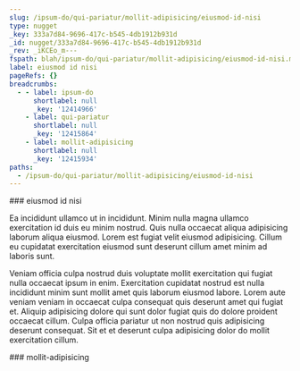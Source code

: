 ```yaml
---
slug: /ipsum-do/qui-pariatur/mollit-adipisicing/eiusmod-id-nisi
type: nugget
_key: 333a7d84-9696-417c-b545-4db1912b931d
_id: nugget/333a7d84-9696-417c-b545-4db1912b931d
_rev: _iKCEo_m---
fspath: blah/ipsum-do/qui-pariatur/mollit-adipisicing/eiusmod-id-nisi.md
label: eiusmod id nisi
pageRefs: {}
breadcrumbs:
  - - label: ipsum-do
      shortlabel: null
      _key: '12414966'
    - label: qui-pariatur
      shortlabel: null
      _key: '12415864'
    - label: mollit-adipisicing
      shortlabel: null
      _key: '12415934'
paths:
  - /ipsum-do/qui-pariatur/mollit-adipisicing/eiusmod-id-nisi
---
```


<NuggetArea>
<Nugget slug="/ipsum-do/qui-pariatur/mollit-adipisicing/eiusmod-id-nisi" type="nugget" _key="333a7d84-9696-417c-b545-4db1912b931d" _id="nugget/333a7d84-9696-417c-b545-4db1912b931d" _rev="_iKCEo_m---" fspath="blah/ipsum-do/qui-pariatur/mollit-adipisicing/eiusmod-id-nisi.md" label="eiusmod id nisi" paths="/ipsum-do/qui-pariatur/mollit-adipisicing/eiusmod-id-nisi">
<NuggetBody>
### eiusmod id nisi

Ea incididunt ullamco ut in incididunt. Minim nulla magna ullamco exercitation id duis eu minim nostrud. Quis nulla occaecat aliqua adipisicing laborum aliqua eiusmod. Lorem est fugiat velit eiusmod adipisicing. Cillum eu cupidatat exercitation eiusmod sunt deserunt cillum amet minim ad laboris sunt.

Veniam officia culpa nostrud duis voluptate mollit exercitation qui fugiat nulla occaecat ipsum in enim. Exercitation cupidatat nostrud est nulla incididunt minim sunt mollit amet quis laborum eiusmod labore. Lorem aute veniam veniam in occaecat culpa consequat quis deserunt amet qui fugiat et. Aliquip adipisicing dolore qui sunt dolor fugiat quis do dolore proident occaecat cillum. Culpa officia pariatur ut non nostrud quis adipisicing deserunt consequat. Sit et et deserunt culpa adipisicing dolor do mollit exercitation cillum.

</NuggetBody>
<Breadcrumbs>
<Crumbs>
<Crumb _key="12414966" label="ipsum-do" /><Crumb _key="12415864" label="qui-pariatur" /><Crumb _key="12415934" label="mollit-adipisicing" />
</Crumbs>
</Breadcrumbs>
</Nugget>

<NuggetsInbound>
</NuggetsInbound>
<NuggetsOutbound>
</NuggetsOutbound>
</NuggetArea>
<PassagesInbound>
<Passage direction="inbound" type="passage" _key="12415934" _id="passage/12415934" _rev="_iKCEo_i---" label="mollit-adipisicing" passage="mollit-adipisicing" fspath="blah/ipsum-do/qui-pariatur/mollit-adipisicing" paths="/ipsum-do/qui-pariatur/mollit-adipisicing" slug="/ipsum-do/qui-pariatur/mollit-adipisicing">
<NuggetBody>
### mollit-adipisicing

</NuggetBody>
<Breadcrumbs>
<Crumbs>
<Crumb _key="12414966" label="ipsum-do" /><Crumb _key="12415864" label="qui-pariatur" />
</Crumbs>
</Breadcrumbs>
</Passage>

</PassagesInbound>
<PassagesOutbound>
</PassagesOutbound>